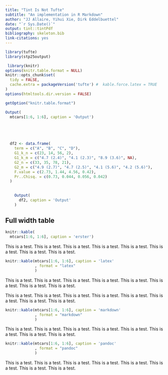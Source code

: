 ```yaml
---
title: "Tint Is Not Tufte"
subtitle: "An implementation in R Markdown"
author: "JJ Allaire, Yihui Xie, Dirk Eddelbuettel"
date: "`r Sys.Date()`"
output: tint::tintPdf
bibliography: skeleton.bib
link-citations: yes
---
```


```r
library(tufte)
library(stp25output)

 library(knitr)
options(knitr.table.format = NULL)
knitr::opts_chunk$set(
  tidy = FALSE,
  cache.extra = packageVersion('tufte') #  kable.force.latex = TRUE
)
options(htmltools.dir.version = FALSE)
```


```r
getOption("knitr.table.format")
```



```r
Output(
  mtcars[1:6, 1:6], caption = 'Output')






```


```r

  df2 <- data.frame(
    term = c("A", "B", "C", "D"),
    G1_k_n = c(23, 14, 56, 2),
    G1_k_m = c("4.7 (2.4)", "4.1 (2.3)", "8.9 (3.6)", NA),
    G2_n = c(33, 35, 78, 21),
    G2_m = c("4.9 (2.7)", "4.7 (2.5)", "4.1 (5.6)", "4.2 (5.6)"),
    F.value = c(2.73, 1.44, 4.56, 0.42),
    Pr..Chisq. = c(0.73, 0.044, 0.056, 0.042)
  )
  
 
    Output(
      df2, caption = 'Output' 
    )
```



## Full width table

```r
knitr::kable(
  mtcars[1:6, 1:6], caption = 'erster')
```

This is a test. This is a test. This is a test. This is a test. This is a 
test. This is a test. This is a test. This is a test.




```r
knitr::kable(mtcars[1:6, 1:6], caption = 'latex'
             , format = "latex"
             )
```

This is a test. This is a test. This is a test. This is a test. This is a 
test. This is a test. This is a test. This is a test.




This is a test. This is a test. This is a test. This is a test. This is a 
test. This is a test. This is a test. This is a test.




```r
knitr::kable(mtcars[1:6, 1:6], caption = 'markdown'
             , format = "markdown"
             )
```

This is a test. This is a test. This is a test. This is a test. This is a 
test. This is a test. This is a test. This is a test.




```r
knitr::kable(mtcars[1:6, 1:6], caption = 'pandoc'
             , format = "pandoc"
             )
```

This is a test. This is a test. This is a test. This is a test. This is a 
test. This is a test. This is a test. This is a test.




